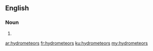 ==English==

===Noun===
{{head|en|plural}}

# {{plural of|hydrometeor|lang=en|nocat=1}}

[[ar:hydrometeors]]
[[fr:hydrometeors]]
[[ku:hydrometeors]]
[[my:hydrometeors]]
